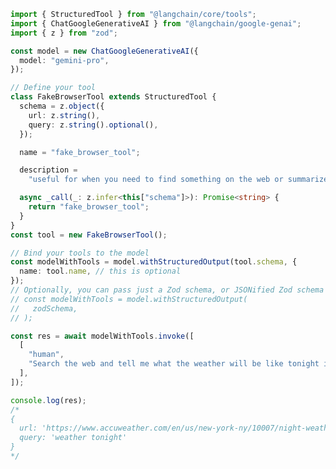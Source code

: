 ```typescript
import { StructuredTool } from "@langchain/core/tools";
import { ChatGoogleGenerativeAI } from "@langchain/google-genai";
import { z } from "zod";

const model = new ChatGoogleGenerativeAI({
  model: "gemini-pro",
});

// Define your tool
class FakeBrowserTool extends StructuredTool {
  schema = z.object({
    url: z.string(),
    query: z.string().optional(),
  });

  name = "fake_browser_tool";

  description =
    "useful for when you need to find something on the web or summarize a webpage.";

  async _call(_: z.infer<this["schema"]>): Promise<string> {
    return "fake_browser_tool";
  }
}
const tool = new FakeBrowserTool();

// Bind your tools to the model
const modelWithTools = model.withStructuredOutput(tool.schema, {
  name: tool.name, // this is optional
});
// Optionally, you can pass just a Zod schema, or JSONified Zod schema
// const modelWithTools = model.withStructuredOutput(
//   zodSchema,
// );

const res = await modelWithTools.invoke([
  [
    "human",
    "Search the web and tell me what the weather will be like tonight in new york. use a popular weather website",
  ],
]);

console.log(res);
/*
{
  url: 'https://www.accuweather.com/en/us/new-york-ny/10007/night-weather-forecast/349014',
  query: 'weather tonight'
}
*/
```
